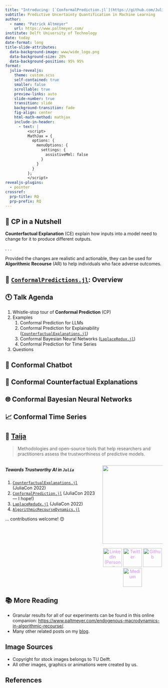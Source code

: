 ```yaml
---
title: "Introducing: [`ConformalPrediction.jl`](https://github.com/JuliaTrustworthyAI/ConformalPrediction.jl)"
subtitle: Predictive Uncertainty Quantification in Machine Learning
author: 
  - name: "Patrick Altmeyer"
    url: https://www.paltmeyer.com/
institute: Delft University of Technology
date: today
date-format: long
title-slide-attributes:
  data-background-image: www/wide_logo.png
  data-background-size: 20%
  data-background-position: 95% 95%
format: 
  julia-revealjs:
    theme: custom.scss
    self-contained: true
    smaller: false
    scrollable: true
    preview-links: auto
    slide-number: true
    transition: slide
    background-transition: fade
    fig-align: center
    html-math-method: mathjax
    include-in-header:
      - text: |
          <script>
          MathJax = {
            options: {
              menuOptions: {
                settings: {
                  assistiveMml: false
                }
              }
            }
          };
          </script>
revealjs-plugins:
  - pointer
crossref: 
  prp-title: RQ
  prp-prefix: RQ
---
```


## 🥜 CP in a Nutshell

**Counterfactual Explanation** (CE) explain how inputs into a model need to change for it to produce different outputs.

. . .

Provided the changes are realistic and actionable, they can be used for **Algorithmic Recourse** (AR) to help individuals who face adverse outcomes.

## 🎉 [`ConformalPredictions.jl`](https://github.com/JuliaTrustworthyAI/ConformalPrediction.jl): Overview

## 🕚 Talk Agenda

1. Whistle-stop tour of **Conformal Prediction** (CP)
2. Examples
   1. Conformal Prediction for LLMs
   2. Conformal Prediction for Explainability ([`CounterfactualExplanations.jl`](https://github.com/JuliaTrustworthyAI/CounterfactualExplanations.jl))
   3. Conformal Bayesian Neural Networks ([`LaplaceRedux.jl`](https://github.com/JuliaTrustworthyAI/LaplaceRedux.jl))
   4. Conformal Prediction for Time Series
3. Questions

## 🤖 Conformal Chatbot

## 🔎 Conformal Counterfactual Explanations

## 🌐 Conformal Bayesian Neural Networks

## 📈 Conformal Time Series

## 🐶 [Taija](https://github.com/JuliaTrustworthyAI)

> Methodologies and open-source tools that help researchers and practitioners assess the trustworthiness of predictive models. 

::::{.columns}

:::{.column width="60%"}

##### Towards Trustworthy AI in `Julia`

1. [`CounterfactualExplanations.jl`](https://github.com/juliatrustworthyai/CounterfactualExplanations.jl) (JuliaCon 2022)
2. [`ConformalPrediction.jl`](https://github.com/juliatrustworthyai/ConformalPrediction.jl) (JuliaCon 2023 --- I hope!)
3. [`LaplaceRedudx.jl`](https://github.com/juliatrustworthyai/LaplaceRedux.jl) (JuliaCon 2022)
4. [`AlgorithmicRecourseDynamics.jl`](https://github.com/juliatrustworthyai/AlgorithmicRecourseDynamics.jl)

... contributions welcome! 😊

:::

:::{.column width="40%"}

<img src="/www/images/qr.png" height="auto" width="250" style="display: block; margin-left: auto; margin-right: auto;">

<div style="text-align: center;">
  <p style="display: inline; vertical-align: middle"> 
    <a href="https://www.linkedin.com/in/patrick-altmeyer-a2a25494/" style="display: inline-block; color: rgb(207, 142, 255) !important;">
      <font style="">
        <img width="60" height="60" src="https://s1g.s3.amazonaws.com/d0fc399dee4218d1e0e0399b8947acab.png" alt="LinkedIn (Personal)" style="border: none; max-width: 100%; height: 60px !important;">
      </font>
    </a>
    <a href="https://twitter.com/paltmey" style="display: inline-block; color: rgb(207, 142, 255) !important;">
      <font style="">
        <img width="60" height="60" src="https://s1g.s3.amazonaws.com/3949237f892004c237021ac9e3182b1d.png" alt="Twitter" style="border: none; max-width: 100%; height: 60px !important;">
      </font>
    </a>
    <a href="https://github.com/pat-alt" style="display: inline-block; color: rgb(207, 142, 255) !important;">
      <font style="">
        <img width="60" height="60" src="https://s1g.s3.amazonaws.com/47f4eb2d0082a8a3611d614b75a09db8.png" alt="Github" style="border: none; max-width: 100%; height: 60px !important;">
      </font>
    </a>
    <a href="https://medium.com/@patrick.altmeyer" style="display: inline-block; color: rgb(207, 142, 255) !important;">
      <font style="">
        <img width="60" height="60" src="https://s1g.s3.amazonaws.com/175f49662614345cb7dbb95fce3f88af.png" alt="Medium" style="border: none; max-width: 100%; height: 60px !important;">
      </font>
    </a>
  </p>
</div>
:::

::::

## 📚 More Reading

- Granular results for all of our experiments can be found in this online companion: [https://www.paltmeyer.com/endogenous-macrodynamics-in-algorithmic-recourse/](https://www.paltmeyer.com/endogenous-macrodynamics-in-algorithmic-recourse/). 
- Many other related posts on my [blog](https://www.paltmeyer.com/blog).

## Image Sources

- Copyright for stock images belongs to TU Delft.
- All other images, graphics or animations were created by us.

## References 